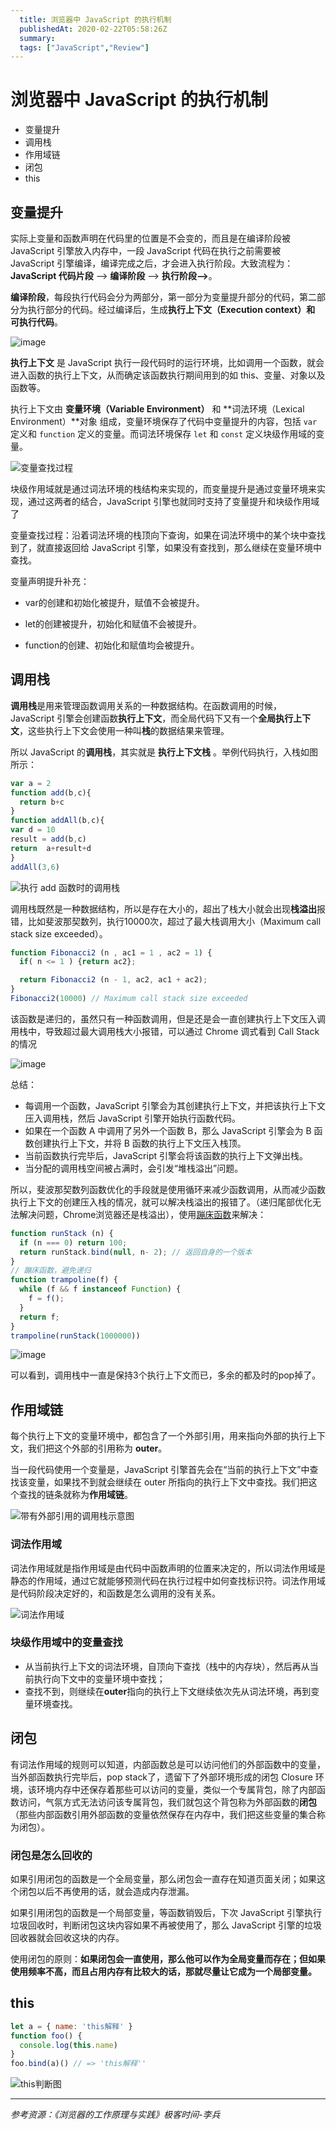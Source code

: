 ```yaml
---
  title: 浏览器中 JavaScript 的执行机制
  publishedAt: 2020-02-22T05:58:26Z
  summary:  
  tags: ["JavaScript","Review"]
---
```


# 浏览器中 JavaScript 的执行机制

- 变量提升
- 调用栈
- 作用域链
- 闭包
- this

## 变量提升

实际上变量和函数声明在代码里的位置是不会变的，而且是在编译阶段被 JavaScript 引擎放入内存中，一段 JavaScript 代码在执行之前需要被 JavaScript 引擎编译，编译完成之后，才会进入执行阶段。大致流程为：**JavaScript 代码片段** ——> **编译阶段** ——> **执行阶段—>**。

**编译阶段**，每段执行代码会分为两部分，第一部分为变量提升部分的代码，第二部分为执行部分的代码。经过编译后，生成**执行上下文（Execution context）和 可执行代码**。

![image](https://user-images.githubusercontent.com/8676711/75086121-8cc7fe00-556b-11ea-81ac-533651bb95ef.png)

**执行上下文** 是 JavaScript 执行一段代码时的运行环境，比如调用一个函数，就会进入函数的执行上下文，从而确定该函数执行期间用到的如 this、变量、对象以及函数等。

执行上下文由 **变量环境（Variable Environment）** 和 **词法环境（Lexical Environment）**对象 组成，变量环境保存了代码中变量提升的内容，包括 `var` 定义和 `function` 定义的变量。而词法环境保存 `let` 和 `const` 定义块级作用域的变量。

![变量查找过程](https://user-images.githubusercontent.com/8676711/75086161-f516df80-556b-11ea-9393-5273b3c4e634.png)

块级作用域就是通过词法环境的栈结构来实现的，而变量提升是通过变量环境来实现，通过这两者的结合，JavaScript 引擎也就同时支持了变量提升和块级作用域了

变量查找过程：沿着词法环境的栈顶向下查询，如果在词法环境中的某个块中查找到了，就直接返回给 JavaScript 引擎，如果没有查找到，那么继续在变量环境中查找。

变量声明提升补充：

- var的创建和初始化被提升，赋值不会被提升。

- let的创建被提升，初始化和赋值不会被提升。

- function的创建、初始化和赋值均会被提升。



## 调用栈

**调用栈**是用来管理函数调用关系的一种数据结构。在函数调用的时候，JavaScript 引擎会创建函数**执行上下文**，而全局代码下又有一个**全局执行上下文**，这些执行上下文会使用一种叫**栈**的数据结果来管理。

所以 JavaScript 的**调用栈**，其实就是 **执行上下文栈** 。举例代码执行，入栈如图所示：

```js
var a = 2
function add(b,c){
  return b+c
}
function addAll(b,c){
var d = 10
result = add(b,c)
return  a+result+d
}
addAll(3,6)
```

![执行 add 函数时的调用栈](https://user-images.githubusercontent.com/8676711/75086295-90f51b00-556d-11ea-9deb-b040031cc405.png)

调用栈既然是一种数据结构，所以是存在大小的，超出了栈大小就会出现**栈溢出**报错，比如斐波那契数列，执行10000次，超过了最大栈调用大小（Maximum call stack size exceeded）。

```js
function Fibonacci2 (n , ac1 = 1 , ac2 = 1) {
  if( n <= 1 ) {return ac2};

  return Fibonacci2 (n - 1, ac2, ac1 + ac2);
}
Fibonacci2(10000) // Maximum call stack size exceeded
```

该函数是递归的，虽然只有一种函数调用，但是还是会一直创建执行上下文压入调用栈中，导致超过最大调用栈大小报错，可以通过 Chrome 调式看到 Call Stack 的情况

![image](https://user-images.githubusercontent.com/8676711/75086392-a3238900-556e-11ea-8221-bf65055baf4d.png)

总结：

- 每调用一个函数，JavaScript 引擎会为其创建执行上下文，并把该执行上下文压入调用栈，然后 JavaScript 引擎开始执行函数代码。
- 如果在一个函数 A 中调用了另外一个函数 B，那么 JavaScript 引擎会为 B 函数创建执行上下文，并将 B 函数的执行上下文压入栈顶。
- 当前函数执行完毕后，JavaScript 引擎会将该函数的执行上下文弹出栈。
- 当分配的调用栈空间被占满时，会引发“堆栈溢出”问题。

所以，斐波那契数列函数优化的手段就是使用循环来减少函数调用，从而减少函数执行上下文的创建压入栈的情况，就可以解决栈溢出的报错了。（递归尾部优化无法解决问题，Chrome浏览器还是栈溢出），使用[蹦床函数]([https://es6.ruanyifeng.com/#docs/function#%E5%B0%BE%E8%B0%83%E7%94%A8%E4%BC%98%E5%8C%96](https://es6.ruanyifeng.com/#docs/function#尾调用优化))来解决：

```js
function runStack (n) {
  if (n === 0) return 100;
  return runStack.bind(null, n- 2); // 返回自身的一个版本
}
// 蹦床函数，避免递归
function trampoline(f) {
  while (f && f instanceof Function) {
    f = f();
  }
  return f;
}
trampoline(runStack(1000000))
```

![image](https://user-images.githubusercontent.com/8676711/75086880-2f847a80-5574-11ea-8b54-8b0547cdde78.png)

可以看到，调用栈中一直是保持3个执行上下文而已，多余的都及时的pop掉了。

## 作用域链

每个执行上下文的变量环境中，都包含了一个外部引用，用来指向外部的执行上下文，我们把这个外部的引用称为 **outer**。

当一段代码使用一个变量是，JavaScript 引擎首先会在“当前的执行上下文”中查找该变量，如果找不到就会继续在 outer 所指向的执行上下文中查找。我们把这个查找的链条就称为**作用域链**。

![带有外部引用的调用栈示意图](https://user-images.githubusercontent.com/8676711/75087133-9bb4ad80-5577-11ea-8f0e-da90f7547440.png)

### 词法作用域

词法作用域就是指作用域是由代码中函数声明的位置来决定的，所以词法作用域是静态的作用域，通过它就能够预测代码在执行过程中如何查找标识符。词法作用域是代码阶段决定好的，和函数是怎么调用的没有关系。

![词法作用域](https://user-images.githubusercontent.com/8676711/75087205-390fe180-5578-11ea-922e-2ceb4f5c75c2.png)

### 块级作用域中的变量查找

- 从当前执行上下文的词法环境，自顶向下查找（栈中的内存块），然后再从当前执行向下文中的变量环境中查找；
- 查找不到，则继续在**outer**指向的执行上下文继续依次先从词法环境，再到变量环境查找。

## 闭包

有词法作用域的规则可以知道，内部函数总是可以访问他们的外部函数中的变量，当外部函数执行完毕后，pop stack了，遗留下了外部环境形成的闭包 Closure 环境，该环境内存中还保存着那些可以访问的变量，类似一个专属背包，除了内部函数访问，气氛方式无法访问该专属背包，我们就包这个背包称为外部函数的**闭包**（那些内部函数引用外部函数的变量依然保存在内存中，我们把这些变量的集合称为闭包）。

### 闭包是怎么回收的

如果引用闭包的函数是一个全局变量，那么闭包会一直存在知道页面关闭；如果这个闭包以后不再使用的话，就会造成内存泄漏。

如果引用闭包的函数是一个局部变量，等函数销毁后，下次 JavaScript 引擎执行垃圾回收时，判断闭包这块内容如果不再被使用了，那么 JavaScript 引擎的垃圾回收器就会回收这块的内存。

使用闭包的原则：**如果闭包会一直使用，那么他可以作为全局变量而存在；但如果使用频率不高，而且占用内存有比较大的话，那就尽量让它成为一个局部变量。**

## this

```js
let a = { name: 'this解释' }
function foo() {
  console.log(this.name)
}
foo.bind(a)() // => 'this解释''
```

![this判断图](https://user-images.githubusercontent.com/8676711/75087424-edab0280-557a-11ea-91d8-d691e8135392.png)

---

_参考资源：《浏览器的工作原理与实践》极客时间-李兵_
